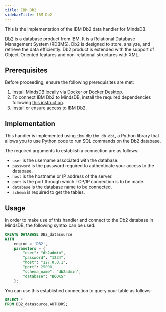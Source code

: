 ```yaml
---
title: IBM Db2
sidebarTitle: IBM Db2
---
```


This is the implementation of the IBM Db2 data handler for MindsDB.

[Db2](https://www.ibm.com/products/db2/database) is a database product from IBM. It is a Relational Database Management System (RDBMS). Db2 is designed to store, analyze, and retrieve the data efficiently. Db2 product is extended with the support of Object-Oriented features and non-relational structures with XML.

## Prerequisites

Before proceeding, ensure the following prerequisites are met:

1. Install MindsDB locally via [Docker](/setup/self-hosted/docker) or [Docker Desktop](/setup/self-hosted/docker-desktop).
2. To connect IBM Db2 to MindsDB, install the required dependencies following [this instruction](/setup/self-hosted/docker#install-dependencies).
3. Install or ensure access to IBM Db2.

## Implementation

This handler is implemented using `ibm_db/ibm_db_dbi`, a Python library that allows you to use Python code to run SQL commands on the Db2 database.

The required arguments to establish a connection are as follows:

* `user` is the username associated with the database.
* `password` is the password required to authenticate your access to the database.
* `host` is the hostname or IP address of the server.
* `port` is the port through which TCP/IP connection is to be made.
* `database` is the database name to be connected.
* `schema` is required to get the tables.

## Usage

In order to make use of this handler and connect to the Db2 database in MindsDB, the following syntax can be used:

```sql
CREATE DATABASE DB2_datasource
WITH
    engine = 'DB2',
    parameters = {
        "user": "db2admin",
        "password": "1234",
        "host": "127.0.0.1",
        "port": 25000,
        "schema_name": "db2admin",
        "database": "BOOKS"
    };
```

You can use this established connection to query your table as follows:

```sql
SELECT *
FROM DB2_datasource.AUTHORS;
```
